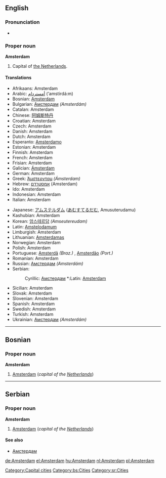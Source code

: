 {{wikipedia}}

==English==

===Pronunciation===
*{{audio|en-us-Amsterdam.ogg|Audio (US)}}

===Proper noun===
'''Amsterdam'''
# Capital of [[The Netherlands|the Netherlands]].

====Translations====
{{top}}
*Afrikaans: Amsterdam
*Arabic: [[امستردام|أمستردام]] (’amstirdá:m)
*Bosnian: [[Amsterdam#Bosnian|Amsterdam]] {{m}}
*Bulgarian: [[Амстердам]] ''(Amsterdám)''
*Catalan: Amsterdam
*Chinese: [[阿姆斯特丹]]
*Croatian: Amsterdam
*Czech: Amsterdam
*Danish: Amsterdam
*Dutch: Amsterdam {{n}}
*Esperanto: [[Amsterdamo]]
*Estonian: Amsterdam
*Finnish: Amsterdam
*French: Amsterdam
*Frisian: Amsterdam
*Galician: [[Ámsterdam]]
*German: Amsterdam
*Greek: [[Άμστερνταμ]] ''(Ámsterdam)''
*Hebrew: [[אמסטרדם]] (Amsterdam) {{f}}
*Ido: Amsterdam
*Indonesian: Amsterdam
*Italian: Amsterdam {{f}}
{{mid}}
*Japanese: [[アムステルダム]] ([[あむすてるだむ]], Amusuterudamu)
*Kashubian: Amsterdam
*Korean: [[암스테르담]] ''(Amseutereudam)''
*Latin: [[Amstelodamum]]
*Limburgish: Amsterdam
*Lithuanian: [[Amsterdamas]]
*Norwegian: Amsterdam
*Polish: Amsterdam
*Portuguese: [[Amsterdã]] ''(Braz.)'' {{f}}, [[Amsterdão]] ''(Port.)'' {{f}}
*Romanian: Amsterdam
*Russian: [[Амстердам]] ''(Amsterdám)'' {{m}}
*Serbian:
*:Cyrillic: [[Амстердам#Serbian|Амстердам]] {{m}} *:Latin: [[Amsterdam#Serbian|Amsterdam]] {{m}}
*Sicilian: Amsterdam
*Slovak: Amsterdam
*Slovenian: Amsterdam
*Spanish: Amsterdam
*Swedish: Amsterdam
*Turkish: Amsterdam
*Ukrainian: [[Амстердам]] ''(Amsterdám)''
{{bottom}}

[[Category:Capital cities]]

----
==Bosnian==

===Proper noun===
'''Amsterdam''' {{m}}
#[[Amsterdam#English|Amsterdam]] (''capital of the [[Netherlands]]'')

[[Category:bs:Cities]]

----
==Serbian==

===Proper noun===
'''Amsterdam''' {{m}}
#[[Amsterdam#English|Amsterdam]] (''capital of the [[Netherlands]]'')

====See also====
*[[Амстердам#Serbian|Амстердам]]

[[Category:sr:Cities]]

[[de:Amsterdam]]
[[el:Amsterdam]]
[[hu:Amsterdam]]
[[nl:Amsterdam]]
[[pl:Amsterdam]]